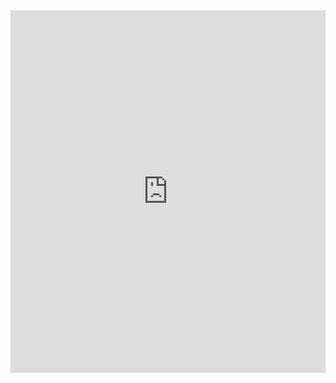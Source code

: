 


<iframe 
  className="airtable-embed" 
  src="https://airtable.com/embed/appRunJoSUyohoTd9/pagiZL8R79oPMoM0U/form" 
  frameborder="0" 
  onmousewheel="" 
  width="100%"
  height="580px"
  style={{background: "transparent", border: "1px solid #ccc"}}
>
</iframe>
